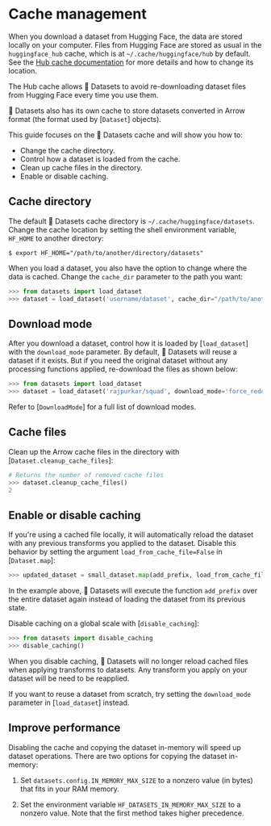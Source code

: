 # Cache management

When you download a dataset from Hugging Face, the data are stored locally on your computer.
Files from Hugging Face are stored as usual in the `huggingface_hub` cache, which is at `~/.cache/huggingface/hub` by default.
See the [Hub cache documentation](https://huggingface.co/docs/huggingface_hub/guides/manage-cache) for more details and how to change its location.

The Hub cache allows 🤗 Datasets to avoid re-downloading dataset files from Hugging Face every time you use them. 

🤗 Datasets also has its own cache to store datasets converted in Arrow format (the format used by [`Dataset`] objects).

This guide focuses on the 🤗 Datasets cache and will show you how to:

- Change the cache directory.
- Control how a dataset is loaded from the cache.
- Clean up cache files in the directory.
- Enable or disable caching.

## Cache directory

The default 🤗 Datasets cache directory is `~/.cache/huggingface/datasets`. Change the cache location by setting the shell environment variable, `HF_HOME` to another directory:

```
$ export HF_HOME="/path/to/another/directory/datasets"
```

When you load a dataset, you also have the option to change where the data is cached. Change the `cache_dir` parameter to the path you want:

```py
>>> from datasets import load_dataset
>>> dataset = load_dataset('username/dataset', cache_dir="/path/to/another/directory/datasets")
```

## Download mode

After you download a dataset, control how it is loaded by [`load_dataset`] with the `download_mode` parameter. By default, 🤗 Datasets will reuse a dataset if it exists. But if you need the original dataset without any processing functions applied, re-download the files as shown below:

```py
>>> from datasets import load_dataset
>>> dataset = load_dataset('rajpurkar/squad', download_mode='force_redownload')
```

Refer to [`DownloadMode`] for a full list of download modes.

## Cache files

Clean up the Arrow cache files in the directory with [`Dataset.cleanup_cache_files`]:

```py
# Returns the number of removed cache files
>>> dataset.cleanup_cache_files()
2
```

## Enable or disable caching

If you're using a cached file locally, it will automatically reload the dataset with any previous transforms you applied to the dataset. Disable this behavior by setting the argument `load_from_cache_file=False` in [`Dataset.map`]:

```py
>>> updated_dataset = small_dataset.map(add_prefix, load_from_cache_file=False)
```

In the example above, 🤗 Datasets will execute the function `add_prefix` over the entire dataset again instead of loading the dataset from its previous state.

Disable caching on a global scale with [`disable_caching`]:

```py
>>> from datasets import disable_caching
>>> disable_caching()
```

When you disable caching, 🤗 Datasets will no longer reload cached files when applying transforms to datasets. Any transform you apply on your dataset will be need to be reapplied.

<Tip>

If you want to reuse a dataset from scratch, try setting the `download_mode` parameter in [`load_dataset`] instead.

</Tip>

<a id='load_dataset_enhancing_performance'></a>

## Improve performance

Disabling the cache and copying the dataset in-memory will speed up dataset operations. There are two options for copying the dataset in-memory:

1. Set `datasets.config.IN_MEMORY_MAX_SIZE` to a nonzero value (in bytes) that fits in your RAM memory. 

2. Set the environment variable `HF_DATASETS_IN_MEMORY_MAX_SIZE` to a nonzero value. Note that the first method takes higher precedence.
